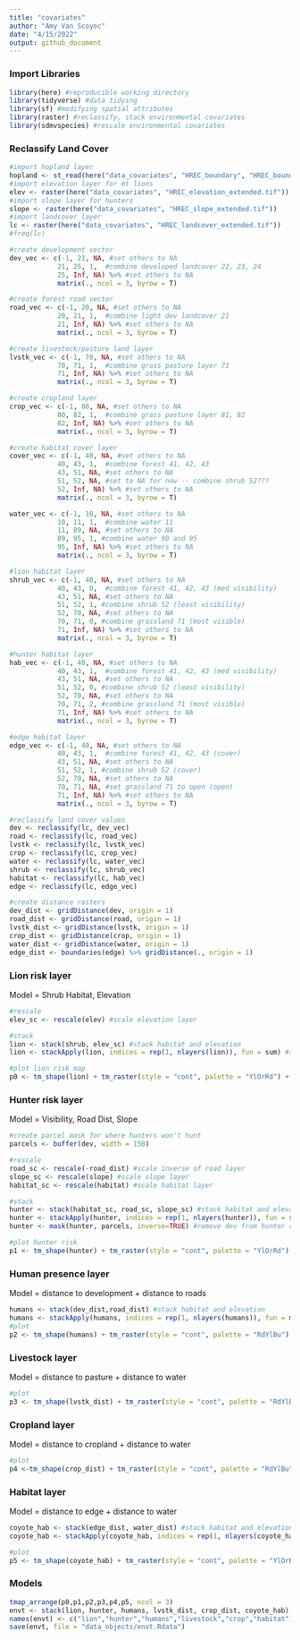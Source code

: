 ```yaml
---
title: "covariates"
author: "Amy Van Scoyoc"
date: "4/15/2022"
output: github_document
---
```


### Import Libraries
```r
library(here) #reproducible working directory
library(tidyverse) #data tidying
library(sf) #modifying spatial attributes 
library(raster) #reclassify, stack environmental covariates
library(sdmvspecies) #rescale environmental covariates 
```

### Reclassify Land Cover

```r
#import hopland layer 
hopland <- st_read(here("data_covariates", "HREC_boundary", "HREC_boundary.shp"))
#import elevation layer for mt lions
elev <- raster(here("data_covariates", "HREC_elevation_extended.tif"))
#import slope layer for hunters
slope <- raster(here("data_covariates", "HREC_slope_extended.tif"))
#import landcover layer
lc <- raster(here("data_covariates", "HREC_landcover_extended.tif"))
#freq(lc)
```

```r
#create development vector
dev_vec <- c(-1, 21, NA, #set others to NA 
            21, 25, 1,  #combine developed landcover 22, 23, 24
            25, Inf, NA) %>% #set others to NA
            matrix(., ncol = 3, byrow = T)

#create forest road vector
road_vec <- c(-1, 20, NA, #set others to NA 
            20, 21, 1,  #combine light dev landcover 21
            21, Inf, NA) %>% #set others to NA
            matrix(., ncol = 3, byrow = T)

#create livestock/pasture land layer
lvstk_vec <- c(-1, 70, NA, #set others to NA 
            70, 71, 1,  #combine grass pasture layer 71
            71, Inf, NA) %>% #set others to NA
            matrix(., ncol = 3, byrow = T)

#create cropland layer
crop_vec <- c(-1, 80, NA, #set others to NA 
            80, 82, 1,  #combine grass pasture layer 81, 82
            82, Inf, NA) %>% #set others to NA
            matrix(., ncol = 3, byrow = T)

#create habitat cover layer
cover_vec <- c(-1, 40, NA, #set others to NA 
            40, 43, 1,  #combine forest 41, 42, 43
            43, 51, NA, #set others to NA 
            51, 52, NA, #set to NA for now -- combine shrub 52???
            52, Inf, NA) %>% #set others to NA
            matrix(., ncol = 3, byrow = T)

water_vec <- c(-1, 10, NA, #set others to NA 
            10, 11, 1,  #combine water 11
            11, 89, NA, #set others to NA 
            89, 95, 1, #combine water 90 and 95
            95, Inf, NA) %>% #set others to NA
            matrix(., ncol = 3, byrow = T)

#lion habitat layer
shrub_vec <- c(-1, 40, NA, #set others to NA 
            40, 43, 0,  #combine forest 41, 42, 43 (med visibility)
            43, 51, NA, #set others to NA 
            51, 52, 1, #combine shrub 52 (least visibility)
            52, 70, NA, #set others to NA  
            70, 71, 0, #combine grassland 71 (most visible) 
            71, Inf, NA) %>% #set others to NA  
            matrix(., ncol = 3, byrow = T)

#hunter habitat layer
hab_vec <- c(-1, 40, NA, #set others to NA 
            40, 43, 1,  #combine forest 41, 42, 43 (med visibility)
            43, 51, NA, #set others to NA 
            51, 52, 0, #combine shrub 52 (least visibility)
            52, 70, NA, #set others to NA  
            70, 71, 2, #combine grassland 71 (most visible) 
            71, Inf, NA) %>% #set others to NA  
            matrix(., ncol = 3, byrow = T)

#edge habitat layer
edge_vec <- c(-1, 40, NA, #set others to NA 
            40, 43, 1,  #combine forest 41, 42, 43 (cover)
            43, 51, NA, #set others to NA 
            51, 52, 1, #combine shrub 52 (cover)
            52, 70, NA, #set others to NA  
            70, 71, NA, #set grassland 71 to open (open) 
            71, Inf, NA) %>% #set others to NA  
            matrix(., ncol = 3, byrow = T)
```


```r
#reclassify land cover values 
dev <- reclassify(lc, dev_vec)
road <- reclassify(lc, road_vec)
lvstk <- reclassify(lc, lvstk_vec)
crop <- reclassify(lc, crop_vec)
water <- reclassify(lc, water_vec)
shrub <- reclassify(lc, shrub_vec)
habitat <- reclassify(lc, hab_vec)
edge <- reclassify(lc, edge_vec)

#create distance rasters
dev_dist <- gridDistance(dev, origin = 1)
road_dist <- gridDistance(road, origin = 1)
lvstk_dist <- gridDistance(lvstk, origin = 1)
crop_dist <- gridDistance(crop, origin = 1)
water_dist <- gridDistance(water, origin = 1)
edge_dist <- boundaries(edge) %>% gridDistance(., origin = 1)
```

### Lion risk layer

Model = Shrub Habitat, Elevation
```r
#rescale
elev_sc <- rescale(elev) #scale elevation layer 

#stack
lion <- stack(shrub, elev_sc) #stack habitat and elevation
lion <- stackApply(lion, indices = rep(1, nlayers(lion)), fun = sum) #sum 

#plot lion risk map
p0 <- tm_shape(lion) + tm_raster(style = "cont", palette = "YlOrRd") + tm_shape(hopland) + tm_borders(col = "black") + tm_layout(legend.show = F,title='Lion Risk',legend.outside = T,title.position=c("center",'top'))
```

### Hunter risk layer

Model = Visibility, Road Dist, Slope
```r
#create parcel mask for where hunters won't hunt
parcels <- buffer(dev, width = 150)

#rescale
road_sc <- rescale(-road_dist) #scale inverse of road layer 
slope_sc <- rescale(slope) #scale slope layer 
habitat_sc <- rescale(habitat) #scale habitat layer

#stack
hunter <- stack(habitat_sc, road_sc, slope_sc) #stack habitat and elevation
hunter <- stackApply(hunter, indices = rep(1, nlayers(hunter)), fun = sum) #sum scaled values
hunter <- mask(hunter, parcels, inverse=TRUE) #remove dev from hunter risk

#plot hunter risk 
p1 <- tm_shape(hunter) + tm_raster(style = "cont", palette = "YlOrRd") + tm_shape(hopland) + tm_borders(col = "black") + tm_layout(legend.show = F,title='Hunter Risk',legend.outside = T,title.position=c("center",'top'))
```

### Human presence layer

Model = distance to development + distance to roads
```r
humans <- stack(dev_dist,road_dist) #stack habitat and elevation
humans <- stackApply(humans, indices = rep(1, nlayers(humans)), fun = max) #max scaled values
#plot
p2 <- tm_shape(humans) + tm_raster(style = "cont", palette = "RdYlBu") + tm_shape(hopland) + tm_borders(col = "black") + tm_layout(legend.show = F,title='Human Presence',legend.outside = T,title.position=c("center",'top'))
```

### Livestock layer

Model = distance to pasture + distance to water
```r
#plot
p3 <- tm_shape(lvstk_dist) + tm_raster(style = "cont", palette = "RdYlBu") + tm_shape(hopland) + tm_borders(col = "black") + tm_layout(legend.show = F,title='Livestock',legend.outside = T,title.position=c("center",'top'))
```

### Cropland layer

Model = distance to cropland + distance to water
```r
#plot
p4 <-tm_shape(crop_dist) + tm_raster(style = "cont", palette = "RdYlBu") + tm_shape(hopland) + tm_borders(col = "black") + tm_layout(legend.show = F,title='Cropland',legend.outside = T,title.position=c("center",'top'))
```

### Habitat layer

Model = distance to edge + distance to water
```r
coyote_hab <- stack(edge_dist, water_dist) #stack habitat and elevation
coyote_hab <- stackApply(coyote_hab, indices = rep(1, nlayers(coyote_hab)), fun = min) #max scaled values

#plot
p5 <- tm_shape(coyote_hab) + tm_raster(style = "cont", palette = "YlOrRd") + tm_shape(hopland) + tm_borders(col = "black") + tm_layout(legend.show = F,title='Coyote Habitat',legend.outside = T,title.position=c("center",'top'))
```

### Models
```r
tmap_arrange(p0,p1,p2,p3,p4,p5, ncol = 3)
envt <- stack(lion, hunter, humans, lvstk_dist, crop_dist, coyote_hab)
names(envt) <- c("lion","hunter","humans","livestock","crop","habitat")
save(envt, file = "data_objects/envt.Rdata")
```

